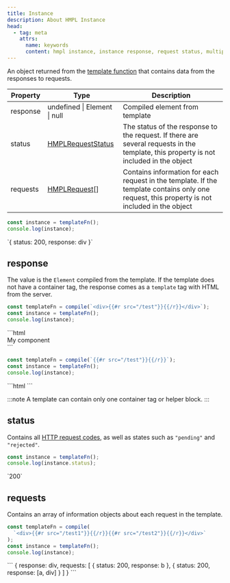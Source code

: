 ```yaml
---
title: Instance
description: About HMPL Instance
head:
  - tag: meta
    attrs:
      name: keywords
      content: hmpl instance, instance response, request status, multiple requests, template instance object
---
```



An object returned from the [template function](/functions/template) that contains data from the responses to requests.

| Property | Type                                          | Description                                                                                                                                   |
| -------- | --------------------------------------------- | --------------------------------------------------------------------------------------------------------------------------------------------- |
| response | undefined \| Element \| null                  | Compiled element from template                                                                                                                |
| status   | [HMPLRequestStatus](/types#hmplrequeststatus) | The status of the response to the request. If there are several requests in the template, this property is not included in the object         |
| requests | [HMPLRequest](/types#hmplrequest)[]           | Contains information for each request in the template. If the template contains only one request, this property is not included in the object |

```javascript
const instance = templateFn();
console.log(instance);
```

<Preview>

<div slot="preview">
`{ status: 200, response: div }`
</div>

</Preview>

## response

The value is the `Element` compiled from the template. If the template does not have a container tag, the response comes as a `template` tag with HTML from the server.


<Tabs syncKey="response">
<TabItem label="With container tag">

```javascript
const templateFn = compile(`<div>{{#r src="/test"}}{{/r}}</div>`);
const instance = templateFn();
console.log(instance);
```

<Preview>

<div slot="preview">
  ```html
  <div>
    <span>My component</span>
  </div>
  ```
</div>

</Preview>

</TabItem>
<TabItem label="Without container tag">

```javascript
const templateFn = compile(`{{#r src="/test"}}{{/r}}`);
const instance = templateFn();
console.log(instance);
```

<Preview>

<div slot="preview">
  ```html
  <template>
    <span>My component</span>
  </template>
  ```
</div>

</Preview>

</TabItem>
</Tabs>

:::note
A template can contain only one container tag or helper block.
:::

## status

Contains all [HTTP request codes](https://developer.mozilla.org/en-US/docs/Web/HTTP/Reference/Status), as well as states such as `"pending"` and `"rejected"`.

```javascript
const instance = templateFn();
console.log(instance.status);
```

<Preview>

<div slot="preview">`200`</div>

</Preview>

## requests

Contains an array of information objects about each request in the template.

```javascript
const templateFn = compile(
  `<div>{{#r src="/test1"}}{{/r}}{{#r src="/test2"}}{{/r}}</div>`
);
const instance = templateFn();
console.log(instance);
```

<Preview>

<div slot="preview">
```
{
    response: div,
    requests: [
        { status: 200, response: b },
        { status: 200, response: [a, div] }
    ]
}
```
</div>

</Preview>
